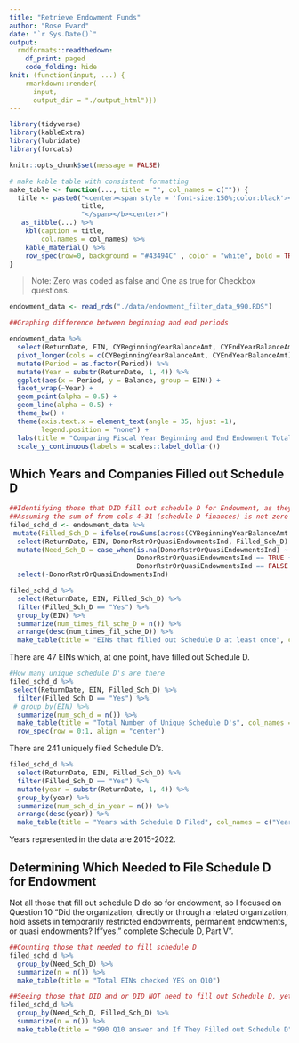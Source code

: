 ```yaml
---
title: "Retrieve Endowment Funds"
author: "Rose Evard"
date: "`r Sys.Date()`"
output:
  rmdformats::readthedown:
    df_print: paged
    code_folding: hide
knit: (function(input, ...) {
    rmarkdown::render(
      input,
      output_dir = "./output_html")})
---
```


```r

library(tidyverse)
library(kableExtra)
library(lubridate)
library(forcats)

knitr::opts_chunk$set(message = FALSE)

```

```r

# make kable table with consistent formatting
make_table <- function(..., title = "", col_names = c("")) {
  title <- paste0("<center><span style = 'font-size:150%;color:black'><b>",
                  title,
                  "</span></b><center>")
   as_tibble(...) %>%
    kbl(caption = title,
        col.names = col_names) %>%
    kable_material() %>%
    row_spec(row=0, background = "#43494C" , color = "white", bold = TRUE)
}

```

> Note: Zero was coded as false and One as true for Checkbox questions.


```r
endowment_data <- read_rds("./data/endowment_filter_data_990.RDS")
```


```r
##Graphing difference between beginning and end periods  

endowment_data %>%
  select(ReturnDate, EIN, CYBeginningYearBalanceAmt, CYEndYearBalanceAmt) %>%
  pivot_longer(cols = c(CYBeginningYearBalanceAmt, CYEndYearBalanceAmt), names_to = "Period", values_to = "Balance") %>%
  mutate(Period = as.factor(Period)) %>%
  mutate(Year = substr(ReturnDate, 1, 4)) %>%
  ggplot(aes(x = Period, y = Balance, group = EIN)) +
  facet_wrap(~Year) +
  geom_point(alpha = 0.5) + 
  geom_line(alpha = 0.5) + 
  theme_bw() + 
  theme(axis.text.x = element_text(angle = 35, hjust =1),
        legend.position = "none") +
  labs(title = "Comparing Fiscal Year Beginning and End Endowment Totals") +
  scale_y_continuous(labels = scales::label_dollar())
```

## Which Years and Companies Filled out Schedule D  

```r
##Identifying those that DID fill out schedule D for Endowment, as they supplied info in any numeric column
##Assuming the sum of from cols 4-31 (schedule D finances) is not zero
filed_schd_d <- endowment_data %>%
 mutate(Filled_Sch_D = ifelse(rowSums(across(CYBeginningYearBalanceAmt:TermEndowmentBalanceEOYPct), na.rm = TRUE) != 0, "Yes", "No")) %>%
  select(ReturnDate, EIN, DonorRstrOrQuasiEndowmentsInd, Filled_Sch_D) %>%
  mutate(Need_Sch_D = case_when(is.na(DonorRstrOrQuasiEndowmentsInd) ~ "NA",
                                DonorRstrOrQuasiEndowmentsInd == TRUE ~ "Yes",
                                DonorRstrOrQuasiEndowmentsInd == FALSE ~ "No")) %>%
  select(-DonorRstrOrQuasiEndowmentsInd)
```

```r
filed_schd_d %>%
  select(ReturnDate, EIN, Filled_Sch_D) %>%
  filter(Filled_Sch_D == "Yes") %>%
  group_by(EIN) %>%
  summarize(num_times_fil_sche_D = n()) %>%
  arrange(desc(num_times_fil_sche_D)) %>%
  make_table(title = "EINs that filled out Schedule D at least once", col_names = c("EIN", "# Times Schedule D was filled out"))
```

There are 47 EINs which, at one point, have filled out Schedule D. 

```r
#How many unique schedule D's are there
filed_schd_d %>%
 select(ReturnDate, EIN, Filled_Sch_D) %>%
  filter(Filled_Sch_D == "Yes") %>%
 # group_by(EIN) %>%
  summarize(num_sch_d = n()) %>%
  make_table(title = "Total Number of Unique Schedule D's", col_names = c("Total"))  %>%
  row_spec(row = 0:1, align = "center")
```

There are 241 uniquely filed Schedule D's. 

```r
filed_schd_d %>%
  select(ReturnDate, EIN, Filled_Sch_D) %>%
  filter(Filled_Sch_D == "Yes") %>%
  mutate(year = substr(ReturnDate, 1, 4)) %>%
  group_by(year) %>%
  summarize(num_sch_d_in_year = n()) %>%
  arrange(desc(year)) %>%
  make_table(title = "Years with Schedule D Filed", col_names = c("Year", "Total Schedule D's filed within the year")) 
```

Years represented in the data are 2015-2022.


## Determining Which Needed to File Schedule D for Endowment

Not all those that fill out schedule D do so for endowment, so I focused on Question 10 "Did the organization, directly or through a related organization, hold assets in temporarily restricted endowments, permanent endowments, or quasi endowments?  If "yes," complete Schedule D, Part V".  

```r
##Counting those that needed to fill schedule D
filed_schd_d %>%
  group_by(Need_Sch_D) %>%
  summarize(n = n()) %>%
  make_table(title = "Total EINs checked YES on Q10")

##Seeing those that DID and or DID NOT need to fill out Schedule D, yet Did or Did Not
filed_schd_d %>%
  group_by(Need_Sch_D, Filled_Sch_D) %>%
  summarize(n = n()) %>%
  make_table(title = "990 Q10 answer and If They Filled out Schedule D")
```

